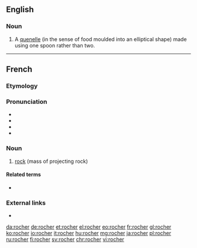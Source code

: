 ==English==

===Noun===
{{en-noun}}

# {{lb|en|cooking}} A [[quenelle]] (in the sense of food moulded into an elliptical shape) made using one spoon rather than two.

----

==French==

===Etymology===
{{etyl|fro|fr}} {{m|fro|rochier}}

===Pronunciation===
* {{IPA|/ʁo.ʃe/|lang=fr}}
* {{audio|Fr-rocher.ogg|Audio (France, Paris)|lang=fr}}
* {{rhymes|e|lang=fr}}
* {{homophones|rochers|lang=fr}}

===Noun===
{{fr-noun|m}}

# [[rock]] (mass of projecting rock)

====Related terms====
* {{l|fr|roche}}

===External links===
* {{R:TLFi}}

[[da:rocher]]
[[de:rocher]]
[[et:rocher]]
[[el:rocher]]
[[eo:rocher]]
[[fr:rocher]]
[[gl:rocher]]
[[ko:rocher]]
[[io:rocher]]
[[it:rocher]]
[[hu:rocher]]
[[mg:rocher]]
[[ja:rocher]]
[[pl:rocher]]
[[ru:rocher]]
[[fi:rocher]]
[[sv:rocher]]
[[chr:rocher]]
[[vi:rocher]]